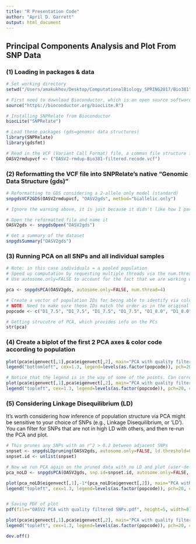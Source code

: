 ```yaml
---
title: "R Presentation Code"
author: "April D. Garrett"
output: html_document
---
```


## Principal Components Analysis and Plot From SNP Data


### (1) Loading in packages & data
```r
# Set working directory
setwd("/Users/amakukhov/Desktop/ComputationalBiology_SPRING2017/Bio381")

# First need to download Bioconductor, which is an open source software that uses R programming language to analyze high-throughput genomic data.
source("https://bioconductor.org/biocLite.R")

# Installing SNPRelate from Bioconductor
biocLite("SNPRelate")

# Load these packages (gds=genomic data structures)
library(SNPRelate)
library(gdsfmt)

# Read in the VCF (Variant Call Format) file, a common file structure for single nucleotide polymorphism, or "SNP", data
OASV2rmdupvcf <- ("OASV2-rmdup-Bio381-filtered.recode.vcf")
```


### (2) Reformatting the VCF file into SNPRelate's native "Genomic Data Structure (gds)"
```r
# Reformatting to GDS considering a 2-allele only model (standard)
snpgdsVCF2GDS(OASV2rmdupvcf, "OASV2gds", method="biallelic.only") 

# Ignore the warning above, it is just because it didn't like how I parsed out some of the SNP data because I didn't want to share all of my dataset and using the whole dataset takes longer to run. Not necessary for this example.

# Open the reformatted file and name it
OASV2gds <- snpgdsOpen("OASV2gds")

# Get a summary of the dataset
snpgdsSummary("OASV2gds")
```


### (3) Running PCA on all SNPs and all individual samples
```r
# Note: in this case individuals = a pooled population
# Speed up computation by requesting multiple threads via the num.thread command
# Use autosome.only=FALSE to account for the fact that we are working with non-human organisms (so not 23 chromosomes)

pca <- snpgdsPCA(OASV2gds, autosome.only=FALSE, num.thread=4)

# Create a vector of population IDs for being able to identify via color coding in the plot
# NOTE: Need to make sure these IDs match the order as in the original vcf file
popcode <- c("D1_7.5", "D1_7.5", "D1_7.5", "D1_7.5", "D1_8.0", "D1_8.0", "D1_8.0", "D1_8.0", "D7_7.5", "D7_7.5", "D7_7.5", "D7_7.5", "D7_8.0", "D7_8.0", "D7_8.0", "D7_8.0")

# Getting strucutre of PCA, which provides info on the PCs
str(pca)
```


### (4) Create a biplot of the first 2 PCA axes & color code according to population
```r
plot(pca$eigenvect[,1],pca$eigenvect[,2], main="PCA with quality filtered SNPs", cex.main=2, xlab="Principal Component axis 1", cex.lab=1.5, cex.axis=1.5, ylab="Principal Component axis 2", col=as.factor(popcode), pch=20, cex=3)
legend("bottomleft", cex=1.3, legend=levels(as.factor(popcode)), pch=20, col=1:nlevels(as.factor(popcode)))

# Notice that the legend is in the way of some of the points. Can correct this by moving it:
plot(pca$eigenvect[,1],pca$eigenvect[,2], main="PCA with quality filtered SNPs #2", cex.main=2, xlab="Principal Component axis 1", cex.lab=1.3, cex.axis=1.5, ylab="Principal Component axis 2", col=as.factor(popcode), pch=20, cex=3)
legend("topleft", cex=1.3, legend=levels(as.factor(popcode)), pch=20, col=1:nlevels(as.factor(popcode)))
```


### (5) Considering Linkage Disequilibrium (LD)
It's worth considering how inference of population structure via PCA might be sensitive to your choice of SNPs (e.g., Linkage Disequilibrium, or 'LD'). You can filter for SNPs that are not in high LD with others, and then re-run the PCA and plot.

```r
# This prunes any SNPs with an r^2 > 0.2 between adjacent SNPs
snpset <- snpgdsLDpruning(OASV2gds, autosome.only=FALSE, ld.threshold=0.2)
snpset.id <- unlist(snpset)
```

```r
# Now we run PCA again on the pruned data with no LD and plot (user-defined LD threshold):
pca_noLD <- snpgdsPCA(OASV2gds, snp.id=snpset.id, autosome.only=FALSE, num.thread=4)

plot(pca_noLD$eigenvect[,1],-1*(pca_noLD$eigenvect[,2]), main="PCA with no SNPs in LD", xlab="Principal Component axis 1", cex.lab=1.5, cex.axis=1.5, ylab="Principal Component axis 2", col=as.factor(popcode), pch=20, cex=3)
legend("topleft", cex=1.3, legend=levels(as.factor(popcode)), pch=20, col=1:nlevels(as.factor(popcode)))


# Saving PDF of plot
pdf(file="OASV2 PCA with quality filtered SNPs.pdf", height=5, width=8)

plot(pca$eigenvect[,1],pca$eigenvect[,2], main="PCA with quality filtered SNPs #2", cex.main=2, xlab="Principal Component axis 1", cex.lab=1.3, cex.axis=1.5, ylab="Principal Component axis 2", col=as.factor(popcode), pch=20, cex=3)
legend("topleft", cex=1.3, legend=levels(as.factor(popcode)), pch=20, col=1:nlevels(as.factor(popcode)))

dev.off()
```
